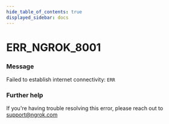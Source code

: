 ```yaml
---
hide_table_of_contents: true
displayed_sidebar: docs
---
```



# ERR_NGROK_8001

### Message

Failed to establish internet connectivity: `ERR`

<ErrorDetails error="err_ngrok_8001" />

### Further help

If you're having trouble resolving this error, please reach out to [support@ngrok.com](mailto:support@ngrok.com?subject=Help%20with%20ERR_NGROK_8001)

